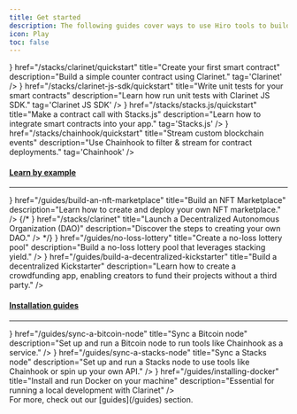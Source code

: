 ```yaml
---
title: Get started
description: The following guides cover ways to use Hiro tools to build apps on Stacks.
icon: Play
toc: false
---
```



<div className='flex flex-col space-y-10'>

<Cards>
  <SecondaryCard
    icon={<Clarinet />}
    href="/stacks/clarinet/quickstart"
    title="Create your first smart contract"
    description="Build a simple counter contract using Clarinet."
    tag='Clarinet'
  />
  <SecondaryCard
    icon={<Blockchain />}
    href="/stacks/clarinet-js-sdk/quickstart"
    title="Write unit tests for your smart contracts"
    description="Learn how run unit tests with Clarinet JS SDK."
    tag='Clarinet JS SDK'
  />
  <SecondaryCard
    icon={<Js />}
    href="/stacks/stacks.js/quickstart"
    title="Make a contract call with Stacks.js"
    description="Learn how to integrate smart contracts into your app."
    tag='Stacks.js'
  />
  <SecondaryCard
    icon={<Database />}
    href="/stacks/chainhook/quickstart"
    title="Stream custom blockchain events"
    description="Use Chainhook to filter & stream for contract deployments."
    tag='Chainhook'
  />
</Cards>

<div className='flex flex-col'>

<h4 id="learn-by-example" className="text-[#595650] dark:text-[#8c877d] scroll-m-20">
  <a href="#learn-by-example" className="not-prose group text-sm uppercase">Learn by example</a>
</h4>

---

<Cards>
  <SmallCard
    icon={<Shapes />}
    href="/guides/build-an-nft-marketplace"
    title="Build an NFT Marketplace"
    description="Learn how to create and deploy your own NFT marketplace."
  />
  {/* <SmallCard
    icon={<DAO />}
    href="/stacks/clarinet"
    title="Launch a Decentralized Autonomous Organization (DAO)"
    description="Discover the steps to creating your own DAO."
  /> */}
  <SmallCard
    icon={<Ticket />}
    href="/guides/no-loss-lottery"
    title="Create a no-loss lottery pool"
    description="Build a no-loss lottery pool that leverages stacking yield."
  />
  <SmallCard
    icon={<Plant />}
    href="/guides/build-a-decentralized-kickstarter"
    title="Build a decentralized Kickstarter"
    description="Learn how to create a crowdfunding app, enabling creators to fund their projects without a third party."
  />
</Cards>

</div>

<div className='flex flex-col'>

<h4 id="installation-guides" className="text-[#595650] dark:text-[#8c877d] scroll-m-20">
  <a href="#installation-guides" className="not-prose group text-sm uppercase">Installation guides</a>
</h4>

---

<Cards>
  <SmallCard
    icon={<BitcoinIcon />}
    href="/guides/sync-a-bitcoin-node"
    title="Sync a Bitcoin node"
    description="Set up and run a Bitcoin node to run tools like Chainhook as a service."
  />
  <SmallCard
    icon={<StacksIcon />}
    href="/guides/sync-a-stacks-node"
    title="Sync a Stacks node"
    description="Set up and run a Stacks node to use tools like Chainhook or spin up your own API."
  />
  <SmallCard
    icon={<Container />}
    href="/guides/installing-docker"
    title="Install and run Docker on your machine"
    description="Essential for running a local development with Clarinet"
  />
</Cards>

</div>

<Callout type="tip">
For more, check out our [guides](/guides) section.
</Callout>

</div>
